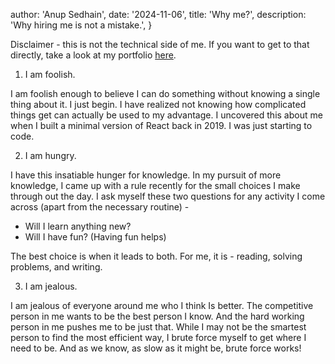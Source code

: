 
  author: 'Anup Sedhain',
  date: '2024-11-06',
  title: 'Why me?',
  description:
    'Why hiring me is not a mistake.',
}



Disclaimer - this is not the technical side of me.
If you want to get to that directly, take a look at my portfolio [here](/portfolio).


1. I am foolish.

I am foolish enough to believe I can do something without knowing a single thing about it. I just begin. I have realized not knowing how complicated things get can actually be used to my advantage. I uncovered this about me when I built a minimal version of React back in 2019. I was just starting to code.

2. I am hungry.

I have this insatiable hunger for knowledge. In my pursuit of more knowledge, I came up with a rule recently for the small choices I make through out the day. I ask myself these two questions for any activity I come across (apart from the necessary routine) -
- Will I learn anything new?
- Will I have fun? (Having fun helps)

The best choice is when it leads to both. For me, it is - reading, solving problems, and writing.

3. I am jealous.

I am jealous of everyone around me who I think Is better. The competitive person in me wants to be the best person I know. And the hard working person in me pushes me to be just that. While I may not be the smartest person to find the most efficient way, I brute force myself to get where I need to be. And as we know, as slow as it might be, brute force works!



